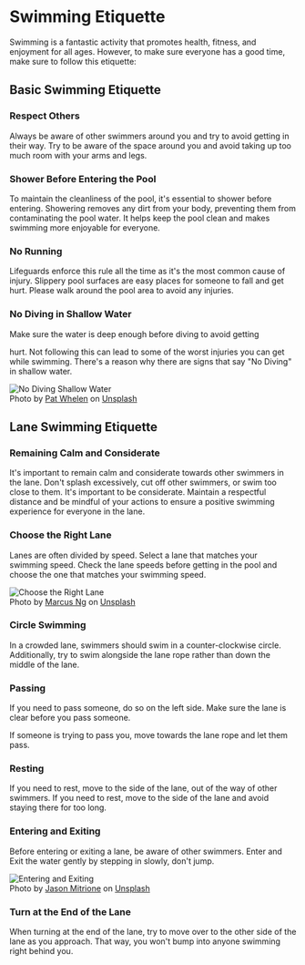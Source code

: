# Swimming Etiquette

Swimming is a fantastic activity that promotes health, fitness, and enjoyment for all ages. However, to make sure everyone has a good time, make sure to follow this etiquette:

## Basic Swimming Etiquette

### Respect Others
Always be aware of other swimmers around you and try to avoid getting in their way. Try to be aware of the space around you and avoid taking up too much room with your arms and legs.


### Shower Before Entering the Pool
To maintain the cleanliness of the pool, it's essential to shower before entering. Showering removes any dirt from your body, preventing them from contaminating the pool water. It helps keep the pool clean and makes swimming more enjoyable for everyone.

### No Running
Lifeguards enforce this rule all the time as it's the most common cause of injury. Slippery pool surfaces are easy places for someone to fall and get hurt. Please walk around the pool area to avoid any injuries.

### No Diving in Shallow Water
Make sure the water is deep enough before diving to avoid getting

hurt. Not following this can lead to some of the worst injuries you can get while swimming. There's a reason why there are signs that say "No Diving" in shallow water.

![No Diving Shallow Water](https://images.unsplash.com/photo-1609716831915-f4fa7a98e487?crop=entropy&cs=tinysrgb&fit=max&fm=jpg&ixid=M3w0NDgzMDl8MHwxfHNlYXJjaHwxfHxObyUyMERpdmluZyUyMFNoYWxsb3clMjBXYXRlcnxlbnwwfHx8fDE2ODY1MDA4NTB8MA&ixlib=rb-4.0.3&q=80&w=400)  
Photo by [Pat Whelen](https://unsplash.com/@patwhelen?utm_source=FindImage&utm_medium=referral) on [Unsplash](https://unsplash.com/?utm_source=FindImage&utm_medium=referral)

## Lane Swimming Etiquette

### Remaining Calm and Considerate
It's important to remain calm and considerate towards other swimmers in the lane. Don't splash excessively, cut off other swimmers, or swim too close to them. It's important to be considerate. Maintain a respectful distance and be mindful of your actions to ensure a positive swimming experience for everyone in the lane.

### Choose the Right Lane 
Lanes are often divided by speed. Select a lane that matches your swimming speed. Check the lane speeds before getting in the pool and choose the one that matches your swimming speed.

![Choose the Right Lane](https://images.unsplash.com/photo-1519315901367-f34ff9154487?crop=entropy&cs=tinysrgb&fit=max&fm=jpg&ixid=M3w0NDgzMDl8MHwxfHNlYXJjaHwyfHxMYW5lJTIwU3dpbW1pbmd8ZW58MHx8fHwxNjg2NTAwODU1fDA&ixlib=rb-4.0.3&q=80&w=400)  
Photo by [Marcus Ng](https://unsplash.com/@marcusxsnapz?utm_source=FindImage&utm_medium=referral) on [Unsplash](https://unsplash.com/?utm_source=FindImage&utm_medium=referral)

### Circle Swimming
In a crowded lane, swimmers should swim in a counter-clockwise circle. Additionally, try to swim alongside the lane rope rather than down the middle of the lane.

### Passing
If you need to pass someone, do so on the left side. Make sure the lane is clear before you pass someone.

If someone is trying to pass you, move towards the lane rope and let them pass.

### Resting
If you need to rest, move to the side of the lane, out of the way of other swimmers. If you need to rest, move to the side of the lane and avoid staying there for too long.

### Entering and Exiting
Before entering or exiting a lane, be aware of other swimmers. Enter and Exit the water gently by stepping in slowly, don't jump.

![Entering and Exiting](https://images.unsplash.com/photo-1596935888945-cbcd60670faf?crop=entropy&cs=tinysrgb&fit=max&fm=jpg&ixid=M3w0NDgzMDl8MHwxfHNlYXJjaHw1fHxMYW5lJTIwU3dpbW1pbmd8ZW58MHx8fHwxNjg2NTAwODU1fDA&ixlib=rb-4.0.3&q=80&w=400)  
Photo by [Jason Mitrione](https://unsplash.com/@jasonmphoto?utm_source=FindImage&utm_medium=referral) on [Unsplash](https://unsplash.com/?utm_source=FindImage&utm_medium=referral)

### Turn at the End of the Lane
When turning at the end of the lane, try to move over to the other side of the lane as you approach. That way, you won't bump into anyone swimming right behind you.